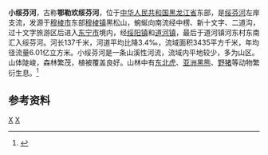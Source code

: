 {{Infobox river
| name               = 小绥芬河
| name_native        = 
| image              = 
| image_size         = 
| image_caption      = 
| river_system       = [[绥芬河|绥芬河]]流域
| progression        = 
| source1_location   = [[黑龙江省|黑龙江省]][[穆棱市|穆棱市]][[穆棱镇|穆棱镇]]黑松山
| mouth_location     = 黑龙江省[[东宁市|东宁市]][[道河镇|道河镇]]河东村[[绥芬河|绥芬河]]
| altitude_difference= 
| basin_size         = 3435 km<sup>2</sup>
| basin_countries    = {{PRC}}
| basin_cities       = 
| basin_landmarks    = 
| basin_population   = 
<!---------------------- PHYSIOGNOMY -->
| length             = 137 km
| discharge1_location= 
| discharge1_min     = 
| discharge1_avg     = 
| discharge1_max     = 
<!---------------------- FEATURES -->
| tributaries_left   = 
| tributaries_right  = 柳毛河、老沟河、三道河子河、黄金河
| waterbodies        = 
| waterfalls         = 
| bridges            = 
| ports              = 
| custom_label       = 
| custom_data        = 
| extra              = 
}}
'''小绥芬河'''，古称'''鄂勒欢绥芬河'''，位于[[中华人民共和国|中华人民共和国]][[黑龙江省|黑龙江省]]东部，是[[绥芬河|绥芬河]]左岸支流，发源于[[穆棱市|穆棱市]]东部[[穆棱镇|穆棱镇]]黑松山，蜿蜒向南流经中楞、新十文字、二道沟，过十文字旅游区后进入[[东宁市|东宁市]]境内，经[[绥阳镇_(东宁县)|绥阳镇]]和[[道河镇|道河镇]]，最后于道河镇河东村东南汇入绥芬河。河长137千米，河道平均比降3.4‰，流域面积3435平方千米，年均径流量6.01亿立方米。小绥芬河是一条山溪性河流，流域内平地较少，多为山区。山体陡峻，森林繁茂，植被覆盖良好。山林中有[[东北虎|东北虎]]、[[亚洲黑熊|亚洲黑熊]]、[[野猪|野猪]]等动物繁衍生息。<ref name="中国河湖大典">{{cite book zh |author=《[[中国河湖大典|中国河湖大典]]》编纂委员会 |title=《中国河湖大典·黑龙江、辽河卷》 |format=M |edition=1 |location=北京 |publisher=中国水利水电出版社 |date=2014年4月 |pages=293页 |id= ISBN 978-7-5170-1950-3}}</ref>

== 参考资料 ==
{{reflist}}
[[Category:牡丹江地理|X]]
[[Category:黑龙江河流|X]]